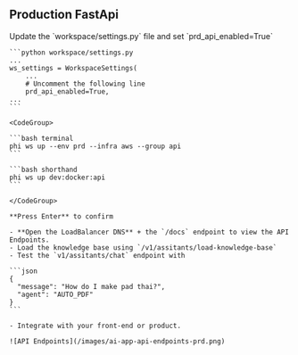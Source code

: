 ## Production FastApi

<Steps>
  <Step title="Enable FastApi">
    Update the `workspace/settings.py` file and set `prd_api_enabled=True`

    ```python workspace/settings.py
    ...
    ws_settings = WorkspaceSettings(
        ...
        # Uncomment the following line
        prd_api_enabled=True,
    ...
    ```

  </Step>
  <Step title="Create FastApi resources">

    <CodeGroup>

    ```bash terminal
    phi ws up --env prd --infra aws --group api
    ```

    ```bash shorthand
    phi ws up dev:docker:api
    ```

    </CodeGroup>

    **Press Enter** to confirm

  </Step>
  <Step title="View API Endpoints">

    - **Open the LoadBalancer DNS** + the `/docs` endpoint to view the API Endpoints.
    - Load the knowledge base using `/v1/assitants/load-knowledge-base`
    - Test the `v1/assitants/chat` endpoint with

    ```json
    {
      "message": "How do I make pad thai?",
      "agent": "AUTO_PDF"
    }
    ```

    - Integrate with your front-end or product.

    ![API Endpoints](/images/ai-app-api-endpoints-prd.png)

  </Step>
</Steps>
